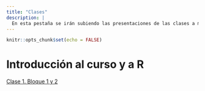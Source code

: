 ```yaml
---
title: "Clases"
description: |
  En esta pestaña se irán subiendo las presentaciones de las clases a medida que se vayan ejecutando. 
---
```


```r
knitr::opts_chunk$set(echo = FALSE)
```

# Introducción al curso y a R

[Clase 1. Bloque 1 y 2](clases/clase0/clase0.html)
